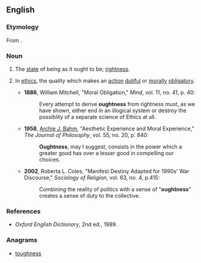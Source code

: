 ==English==

===Etymology===
From {{suffix|ought|ness}}.

===Noun===
{{en-noun|oughtness|es}}

# The [[state]] of being as it ought to be; [[rightness]].
# {{chiefly|philosophy}} In [[ethics]], the quality which makes an [[action]] [[dutiful]] or [[morally]] [[obligatory]].
#* '''1886''', William Mitchell, "Moral Obligation," ''Mind'', vol. 11, no. 41, p. 40:
#*: Every attempt to derive '''oughtness''' from rightness must, as we have shown, either end in an illogical system or destroy the possiblity of a separate science of Ethics at all.
#* '''1958''', [[w:Archie J. Bahm|Archie J. Bahm]], "Aesthetic Experience and Moral Experience," ''The Journal of Philosophy'', vol. 55, no. 20, p. 840:
#*: '''Oughtness''', may I suggest, consists in the power which a greater good has over a lesser good in compelling our choices.
#* '''2002''', Roberta L. Coles, "Manifest Destiny Adapted for 1990s' War Discourse," ''Sociology of Religion'', vol. 63, no. 4, p.415:
#*: Combining the reality of politics with a sense of "'''oughtness'''" creates a sense of duty to the collective.

===References===
* ''Oxford English Dictionary'', 2nd ed., 1989.

===Anagrams===
* [[toughness#English|toughness]]